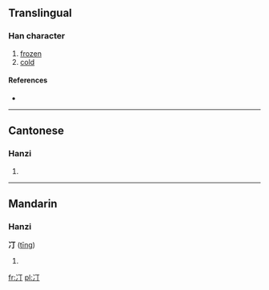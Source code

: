 ==Translingual==

===Han character===
{{Han char|rn=15|rad=冫|as=02|sn=4|four=|canj=戈一一弓 (IMMN)}}

# [[frozen]]
# [[cold]]

====References====
* {{Han ref|kx=0131.160|hdz=10295.030|uh=34C5|ud=13509}}

----

==Cantonese==

===Hanzi===
{{yue-hanzi|jyut=|y=ding1, ting1}}

# {{defn|lang=yue|sort=冫02}}

----

==Mandarin==

===Hanzi===
'''㓅''' ([[tīng]])

# {{defn|lang=cmn}}

[[fr:㓅]]
[[pl:㓅]]